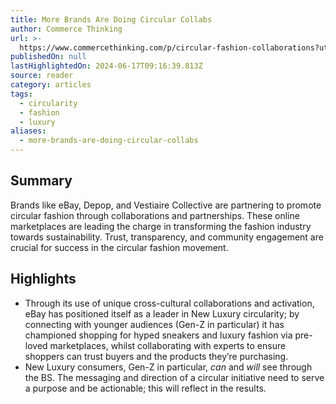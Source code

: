 ```yaml
---
title: More Brands Are Doing Circular Collabs
author: Commerce Thinking
url: >-
  https://www.commercethinking.com/p/circular-fashion-collaborations?utm_source=post-email-title&publication_id=1474159&post_id=145286739&utm_campaign=email-post-title&isFreemail=true&r=31t9d7&triedRedirect=true&utm_medium=email
publishedOn: null
lastHighlightedOn: 2024-06-17T09:16:39.813Z
source: reader
category: articles
tags:
  - circularity
  - fashion
  - luxury
aliases:
  - more-brands-are-doing-circular-collabs
---
```

## Summary

Brands like eBay, Depop, and Vestiaire Collective are partnering to promote circular fashion through collaborations and partnerships. These online marketplaces are leading the charge in transforming the fashion industry towards sustainability. Trust, transparency, and community engagement are crucial for success in the circular fashion movement.

## Highlights
- Through its use of unique cross-cultural collaborations and activation, eBay has positioned itself as a leader in New Luxury circularity; by connecting with younger audiences (Gen-Z in particular) it has championed shopping for hyped sneakers and luxury fashion via pre-loved marketplaces, whilst collaborating with experts to ensure shoppers can trust buyers and the products they’re purchasing.
- New Luxury consumers, Gen-Z in particular, *can* and *will* see through the BS. The messaging and direction of a circular initiative need to serve a purpose and be actionable; this will reflect in the results.
